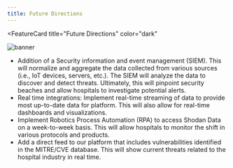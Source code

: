 ```yaml
---
title: Future Directions
---
```



<FeatureCard
  title="Future Directions"
  color="dark"
  >

![banner](images/intel-usage-banner.png)

</FeatureCard>

- Addition of a Security information and event management (SIEM). This will normalize and aggregate the data collected from various sources (i.e., IoT devices, servers, etc.). The SIEM will analyze the data to discover and detect threats. Ultimately, this will pinpoint security beaches and allow hospitals to investigate potential alerts.
- Real time integrations: Implement real-time streaming of data to provide most up-to-date data for platform. This will also allow for real-time dashboards and visualizations.
- Implement Robotics Process Automation (RPA) to access Shodan Data on a week-to-week basis. This will allow hospitals to monitor the shift in various protocols and products.
- Add a direct feed to our platform that includes vulnerabilities identified in the MITRE/CVE database. This will show current threats related to the hospital industry in real time.
